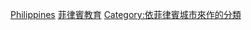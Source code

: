 {{Container category}}
[[Category:各國各城市教育|Philippines]]
[[Category:菲律賓教育|菲律賓教育]]
[[Category:依菲律賓城市來作的分類|Category:依菲律賓城市來作的分類]]